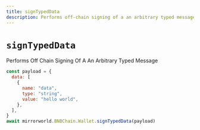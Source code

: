 ```yaml
---
title: signTypedData
description: Performs off-chain signing of a an arbitrary typed message
---
```


# `signTypedData`

Performs Off Chain Signing Of A An Arbitrary Typed Message

```js
const payload = {
  data: [
    {
      name: "data",
      type: "string",
      value: "hello world",
    },
  ],
}
await mirrorworld.BNBChain.Wallet.signTypedData(payload)
```
